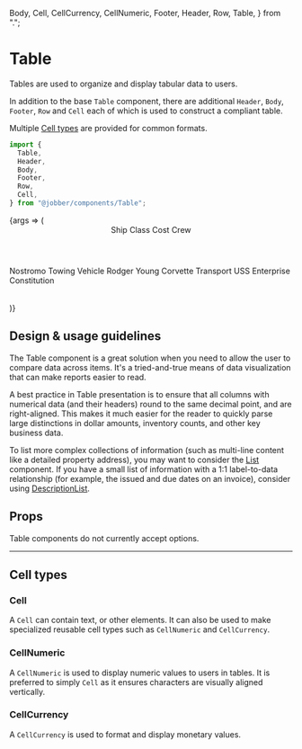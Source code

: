   Body,
  Cell,
  CellCurrency,
  CellNumeric,
  Footer,
  Header,
  Row,
  Table,
} from ".";

<Meta title="Components/Lists and Tables/Table" component={Table} />

# Table

Tables are used to organize and display tabular data to users.

In addition to the base `Table` component, there are additional `Header`,
`Body`, `Footer`, `Row` and `Cell` each of which is used to construct a
compliant table.

Multiple [Cell types](#cell-types) are provided for common formats.

```ts
import {
  Table,
  Header,
  Body,
  Footer,
  Row,
  Cell,
} from "@jobber/components/Table";
```

<Canvas>
  <Story name="Table">
    {args => (
      <Table {...args}>
        <Header>
          <Cell>Ship</Cell>
          <Cell>Class</Cell>
          <Cell align="right">Cost</Cell>
          <Cell align="right">Crew</Cell>
        </Header>
        <Body>
          <Row>
            <Cell>Nostromo</Cell>
            <Cell>Towing Vehicle</Cell>
            <CellCurrency value={42000000} />
            <CellNumeric value={7} />
          </Row>
          <Row>
            <Cell>Rodger Young</Cell>
            <Cell>Corvette Transport</Cell>
            <Cell />
            <CellNumeric value={200} />
          </Row>
          <Row>
            <Cell>USS Enterprise</Cell>
            <Cell>Constitution</Cell>
            <Cell />
            <CellNumeric value={205} />
          </Row>
        </Body>
        <Footer>
          <Cell />
          <Cell />
          <Cell />
          <CellNumeric value={412} />
        </Footer>
      </Table>
    )}
  </Story>
</Canvas>

## Design & usage guidelines

The Table component is a great solution when you need to allow the user to
compare data across items. It's a tried-and-true means of data visualization
that can make reports easier to read.

A best practice in Table presentation is to ensure that all columns with
numerical data (and their headers) round to the same decimal point, and are
right-aligned. This makes it much easier for the reader to quickly parse large
distinctions in dollar amounts, inventory counts, and other key business data.

To list more complex collections of information (such as multi-line content like
a detailed property address), you may want to consider the
[List](../?path=/docs/components-list--list) component. If you have a small list
of information with a 1:1 label-to-data relationship (for example, the issued
and due dates on an invoice), consider using
[DescriptionList](../?path=/docs/components-descriptionlist--description-list).

## Props

Table components do not currently accept options.

---

## Cell types

### Cell

A `Cell` can contain text, or other elements. It can also be used to make
specialized reusable cell types such as `CellNumeric` and `CellCurrency`.

<ArgsTable of={Cell} />

### CellNumeric

A `CellNumeric` is used to display numeric values to users in tables. It is
preferred to simply `Cell` as it ensures characters are visually aligned
vertically.

<ArgsTable of={CellNumeric} />

### CellCurrency

A `CellCurrency` is used to format and display monetary values.

<ArgsTable of={CellCurrency} />
